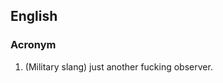 ==English==

===Acronym===
{{rfc-header|Acronym}}
{{en-acronym}}

# (Military slang) just another fucking observer.